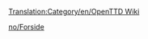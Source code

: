 [[Translation:Category/en/OpenTTD Wiki]]

{{en/Bilingual box| No
| ---
| ''This category contains material relating to various administration aspects of the OpenTTD Wiki.''}}


[[no/Forside]]